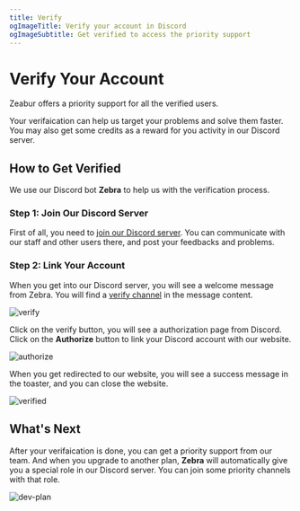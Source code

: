 ```yaml
---
title: Verify
ogImageTitle: Verify your account in Discord
ogImageSubtitle: Get verified to access the priority support
---
```


# Verify Your Account

Zeabur offers a priority support for all the verified users.

Your verifaication can help us target your problems and solve them faster. You may also get some credits as a reward for you activity in our Discord server.

## How to Get Verified

We use our Discord bot **Zebra** to help us with the verification process.

### Step 1: Join Our Discord Server

First of all, you need to [join our Discord server](https://discord.gg/DrdGCvXEyY). You can communicate with our staff and other users there, and post your feedbacks and problems.

### Step 2: Link Your Account

When you get into our Discord server, you will see a welcome message from Zebra. You will find a [verify channel](https://discord.com/channels/1060209568820494336/1095916895649153094) in the message content.

![verify](/community/verify/verify.png)

Click on the verify button, you will see a authorization page from Discord. Click on the **Authorize** button to link your Discord account with our website.

![authorize](/community/verify/authorize.png)

When you get redirected to our website, you will see a success message in the toaster, and you can close the website.

![verified](/community/verify/verified.png)

## What's Next

After your verifaication is done, you can get a priority support from our team. And when you upgrade to another plan, **Zebra** will automatically give you a special role in our Discord server. You can join some priority channels with that role.

![dev-plan](/community/verify/dev-plan.png)
